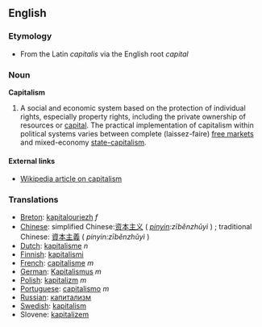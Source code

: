 == English ==

=== Etymology ===
* From the Latin ''capitalis'' via the English root ''capital''

=== Noun ===

'''Capitalism'''

# A social and economic system based on the protection of individual rights, especially property rights, including the private ownership of resources or [[capital]].  The practical implementation of capitalism within political systems varies between complete (laissez-faire) [[free markets]] and mixed-economy [[state-capitalism]].

==== External links ====
* [[W:capitalism|Wikipedia article on capitalism]]

===Translations===
*[[Breton]]: [[kapitalouriezh]] ''f''
*[[Chinese]]: simplified Chinese:[[资本主义]] ( ''[[pinyin]]:zīběnzhǔyì'' ) ; traditional Chinese: [[資本主義]] ( ''pinyin:zīběnzhǔyì'' )
*[[Dutch]]: [[kapitalisme]] ''n''
*[[Finnish]]: [[kapitalismi]]
*[[French]]: [[capitalisme]] ''m''
*[[German]]: [[Kapitalismus]] ''m''
*[[Polish]]: [[kapitalizm]] ''m''
*[[Portuguese]]: [[capitalismo]] ''m''
*[[Russian]]: [[капитализм]]
*[[Swedish]]: [[kapitalism]]
*Slovene: [[kapitalizem]]